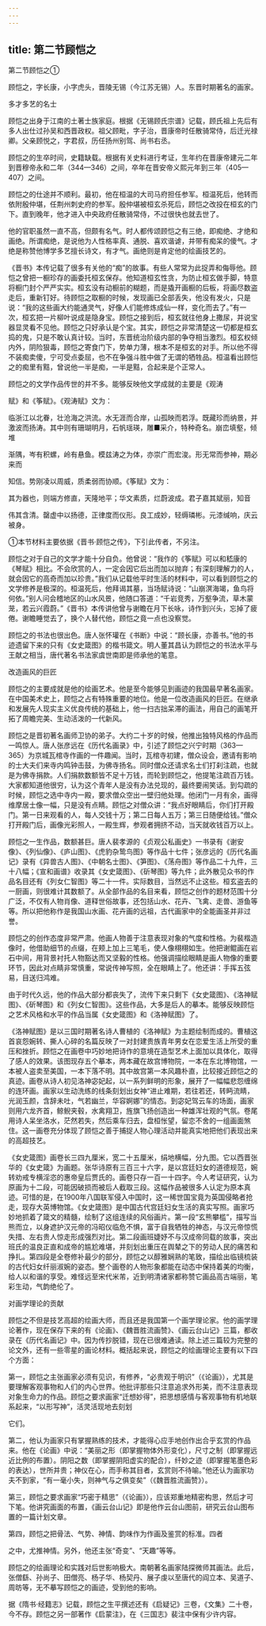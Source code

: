 ```yaml
---
---
---
```

title: 第二节顾恺之
---



第二节顾恺之①

顾恺之，字长康，小字虎头，晋陵无锡（今江苏无锡）人。东晋时期著名的画家。

多才多艺的名士

顾恺之出身于江南的土著士族家庭。根据《无锡顾氏宗谱》记载，顾氏祖上先后有多人出仕过孙吴和西晋政权。祖父顾毗，字子治，晋康帝时任散骑常侍，后迁光禄卿。父亲顾悦之，字君叔，历任扬州别驾、尚书右丞。

顾恺之的生卒时间，史籍缺载。根据有关史料进行考证，生年约在晋康帝建元二年到晋穆帝永和二年（344—346）之间，卒年在晋安帝义熙元年到三年（405—407）之间。

顾恺之的仕途并不顺利。最初，他在桓温的大司马府担任参军。桓温死后，他转而依附殷仲堪，任荆州刺史府的参军。殷仲堪被桓玄杀死后，顾恺之改投在桓玄的门下。直到晚年，他才进入中央政府任散骑常侍，不过很快也就去世了。

他的官职虽然一直不高，但颇有名气。时人都传颂顾恺之有三绝，即痴绝、才绝和画绝。所谓痴绝，是说他为人性格率真、通脱、喜欢谐谑，并带有痴呆的傻气。才绝是称赞他博学多艺擅长诗文，有才气。画绝则是肯定他的绘画技艺的。

《晋书》本传记载了很多有关他的“痴”的故事。有些人常常为此捉弄和侮辱他。顾恺之曾把一橱珍存的画委托桓玄保存。他知道桓玄性贪，为防止桓玄做手脚，特意将橱门封个严严实实。桓玄没有动橱前的糊题，而是撬开画橱的后板，将画尽数盗走后，重新钉好。待顾恺之取橱的时候，发现画已全部丢失，他没有发火，只是说：“我的这些画大约能通灵气，好像人们能修炼成仙一样，变化而去了。”有一次，桓玄把一片柳叶说成是隐身宝。顾恺之接到后，桓玄就往他身上撒尿，并说宝器显灵看不见他。顾恺之只好承认是个宝。其实，顾恺之非常清楚这一切都是桓玄捣的鬼，只是不敢认真计较。当时，东晋统治阶级内部的争夺相当激烈。桓玄权倾内外，阴险狠毒，顾恺之寄食门下，势单力薄，根本不是桓玄的对手。所以他不得不装痴卖傻，宁可受点委屈，也不在争强斗胜中做了无谓的牺牲品。桓温看出顾恺之的痴里有黠，曾说他一半是痴，一半是黠，合起来是个正常人。

顾恺之的文学作品传世的并不多。能够反映他文学成就的主要是《观涛

赋》和《筝赋》。《观涛赋》文为：

临浙江以北眷，壮沧海之洪流。水无涯而合岸，山孤映而若浮。既藏珍而纳景，并激波而扬涛。其中则有珊瑚明月，石帆瑶瑛，雕■采介，特种奇名。崩峦填壑，倾堆

渐隅，岑有积螺，岭有悬鱼。模兹涛之为体，亦崇广而宏浚。形无常而参神，期必来而

知信。势刚凌以周威，质柔弱而协顺。《筝赋》文为：

其为器也，则端方修直，天隆地平；华文素质，烂蔚波成。君子嘉其斌丽，知音

伟其含清。罄虚中以扬德，正律度而仪形。良工成妙，轻缛璘彬。元漆缄响，庆云被身。

①本节材料主要依据《晋书·顾恺之传》，下引此传者，不另注。

顾恺之对于自己的文学才能十分自负。他曾说：“我作的《筝赋》可以和嵇康的《琴赋》相比。不会欣赏的人，一定会因它后出而加以抛弃；有深刻理解力的人，就会因它的高奇而加以珍贵。”我们从记载他平时生活的材料中，可以看到顾恺之的文学修养是极深的。桓温死后，他拜谒其墓，当场赋诗说：“山崩溟海竭，鱼鸟将何依。”别人问会稽地区的山水风景，他随口答道：“千岩竞秀，万壑争流，草木蒙茏，若云兴霞蔚。”《晋书》本传讲他曾与谢瞻在月下长咏，诗作到兴头，忘掉了疲倦。谢瞻睡觉去了，换个人替代他，顾恺之竟一点也没察觉。

顾恺之的书法也很出色。唐人张怀瓘在《书断》中说：“顾长康，亦善书。”他的书迹遗留下来的只有《女史箴图》的楷书箴文。明人董其昌认为顾恺之的书法水平与王献之相当，唐代著名书法家虞世南即是师承他的笔意。

改造画风的巨匠

顾恺之的主要成就是他的绘画艺术。他是至今能够见到画迹的我国最早著名画家。在中国美术史上，顾恺之占有特殊重要的地位。他是一位改造画风的巨匠。在继承和发展先人现实主义优良传统的基础上，他一扫古拙呆滞的画法，用自己的画笔开拓了周瞻完美、生动活泼的一代新风。

顾恺之是晋初著名画师卫协的弟子。大约二十岁的时候，他推出独特风格的作品而一鸣惊人。唐人张彦远在《历代名画录》中，引述了顾恺之兴宁时期（363—365）为京城瓦棺寺作画的一件趣闻。当时，瓦棺寺初建，僧众设会，邀请有影响的士大夫们来寺内鸣钟击鼓，为佛寺扬名。同时僧众还请求名士们打刹注疏，也就是为佛寺捐款。人们捐款数额皆不足十万钱，而轮到顾恺之，他提笔注疏百万钱。大家都知道他很穷，认为这个青年人是没有办法兑现的，最终要闹笑话。到勾疏的时候，顾恺之选中寺内一殿，要求僧众空出一壁归他处理。他闭门一月有余，画得维摩居士像一幅，只是没有点睛。顾恺之对僧众讲：“我点好眼睛后，你们打开殿门。第一日来观看的人，每人交钱十万；第二日每人五万；第三日随便给钱。”僧众打开殿门后，画像光彩照人，一殿生辉，参观者拥挤不动，当天就收钱百万以上。

顾恺之一生作品，数额甚巨。唐人裴孝源的《贞观公私画史》一书录有《谢安像》、《列仙像》、《庐山图》、《虎豹杂鸷鸟图》等作品十七件；张彦远的《历代名画记》录有《异兽古人图》、《中朝名士图》、《笋图》、《荡舟图》等作品二十九件，三十八幅；《宣和画谱》收录其《女史箴图》、《斫琴图》等九件；此外散见众书的作品名目还有《列女仁智图》等二十一件。实际数目，当然远不止这些。桓玄盗去的一厨画，则很难计其数额了。从全部作品的名目来看，顾恺之创作的题材范围十分广泛，不仅有人物肖像、道释世俗故事，还包括山水、花卉、飞禽、走兽、游鱼等等。所以把他称作是我国山水画、花卉画的远祖，古代画家中的全能画圣并非过誉。

顾恺之的创作态度非常严肃。他画人物善于注意表现对象的气度和性格。为裴楷造像时，他借助细节的点缀，在颊上加上三笔毛，使人像栩栩如生。他把谢鲲画在岩石中间，用背景衬托人物豁达而又坚毅的性格。他强调描绘眼睛是画人物像的重要环节，因此对点睛非常慎重，常说传神写照，全在眼睛上了。他还讲：手挥五弦易，目送归鸿难。

由于时代久远，他的作品大部分都丧失了，流传下来只剩下《女史箴图》、《洛神赋图》、《斫琴图》和《列女仁智图》。这些作品，大多是后人的摹本。能够反映顾恺之艺术风格和水平的作品当属《女史箴图》和《洛神赋图》了。

《洛神赋图》是以三国时期著名诗人曹植的《洛神赋》为主题绘制而成的。曹植这首哀怨婉转、撕人心碎的名篇反映了一对封建贵族青年男女在恋爱生活上所受的重压和挫折。顾恺之在画卷中巧妙地把诗作的意境在造型艺术上面加以具体化，取得了感人的效果。该图现存五个摹本，两本藏在故宫博物院，一本在东北博物馆，一本被人盗卖至美国，一本下落不明。其中故宫第一本风趣朴直，比较接近顾恺之的真迹。画卷从诗人初见洛神宓妃起，以一系列鲜明的形象，展开了一幅幅悲怨缠绵的连环画。画家以生动洗练的线条刻划出女神“进止难期，若往若还，转眄流睛，光润玉颜，含辞未吐，气若幽兰，华容婀娜”的情态。到宓妃驾云车的场面，画家则用六龙齐首，鲸鲵夹毂，水禽翔卫，旌旗飞扬创造出一种雄浑壮观的气氛。卷尾用诗人呆坐洛水，茫然若失，然后乘车归去，盘桓怅望，留恋不舍的一组画面煞住。这一画卷充分体现了顾恺之善于捕捉人物心理活动并能真实地把他们表现出来的高超技艺。

《女史箴图》画卷长三四九厘米，宽二十五厘米，绢地横幅，分九图。它以西晋张华的《女史箴》为画题。张华诗原有三百三十六字，是以宫廷妇女的道德规范，婉转劝戒专横淫恣的惠帝皇后贾氏的。画卷只存一百一十四字。今人考证研究，认为原画为十二段，可能因破损而被后人截取三段。这幅作品被很多人认定为原本真迹。可惜的是，在1900年八国联军侵入中国时，这一稀世国宝竟为英国侵略者抢走，现存大英博物馆。《女史箴图》是中国古代宫廷妇女生活的真实写照。画家巧妙地抓着了箴文的精髓，绘制了这组连续的风俗画片。第一段“玄熊攀槛”，描写当熊而立，以身遮护汉元帝的冯昭仪临危不惧，富于自我牺牲的神态，与汉元帝惊慌失措、左右贵人惊走形成强烈对比。第二段画班婕妤不与汉成帝同载的故事，突出班氏的温良正直和成帝的尴尬难堪，并刻划出重压在舆辇之下的劳动人民的痛苦和挣扎。第四段是全卷修补最少的部分，顾恺之以醇雅娴熟的笔致，描绘出临镜梳装的古代妇女纤丽淑婉的姿态。整个画卷的人物形象都能在动态中保持着美的均衡，给人以和谐的享受。难怪远至宋代米芾，近到明清诸家都称赞它画品高古端丽，笔彩生动，气韵绝伦了。

对画学理论的贡献

顾恺之不但是技艺高超的绘画大师，而且还是我国第一个画学理论家。他的画学理论著作，现在保存下来的有《论画》、《魏晋胜流画赞》、《画云台山记》三篇，都收录在《历代名画记》中。因为传抄脱错，现在已很难通读。除上述三篇较为完整的论文外，还有一些零星的画论材料。概括起来说，顾恺之的绘画理论主要有以下四个方面：

第一，顾恺之主张画家必须有见识，有修养，“必贵观于明识”（《论画》），尤其是要理解客观事物和人们的内心世界。他批评那些只注意追求外形美，而不注意表现对象生命力的作品。顾恺之要求画家“迁想妙得”，把思想感情与客观事物有机地联系起来，“以形写神”，活灵活现地去刻划

它们。

第二，他认为画家只有掌握熟练的技术，才能得心应手地创作出合乎玄赏的作品来。他在《论画》中说：“美丽之形（即掌握物体外形变化），尺寸之制（即掌握远近比例的布置）。阴阳之数（即掌握阴阳虚实的配合），纤妙之迹（即掌握笔墨色彩的表达），世所并贵；神仪在心，而手称其目者，玄赏则不待喻。”他还认为画家功夫不到家，“有一毫小失，则神气与之俱变矣”（《魏晋胜流画赞》）。

第三，顾恺之要求画家“巧密于精思”（《论画》），应该郑重地精密构思，然后才可下笔。他讲究画面的布置，《画云台山记》即是他作云台山图前，研究云台山图布置的一篇计划文章。

第四，顾恺之把骨法、气势、神情、韵味作为作画及鉴赏的标准。四者

之中，尤推神情。另外，他还主张“奇变”、“天趣”等等。

顾恺之的绘画理论和实践对后世影响极大。南朝著名画家陆探微师其画法。此后，张僧繇、孙尚子、田僧亮、杨子华、杨契丹、展子虔以至唐代的阎立本、吴道子、周昉等，无不摹写顾恺之的画迹，受到他的影响。

据《隋书·经籍志》记载，顾恺之生平撰述还有《启疑记》三卷，《文集》二十卷，今不存。顾恺之另一部著作《启蒙注》，在《三国志》裴注中保有少许内容。